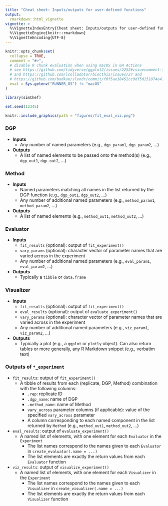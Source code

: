 ```yaml
---
title: "Cheat sheet: Inputs/outputs for user-defined functions"
output:
  rmarkdown::html_vignette
vignette: >
  %\VignetteIndexEntry{Cheat sheet: Inputs/outputs for user-defined functions}
  %\VignetteEngine{knitr::rmarkdown}
  %\VignetteEncoding{UTF-8}
---
```


```r
knitr::opts_chunk$set(
  collapse = TRUE,
  comment = "#>",
  # disable R chunk evaluation when using macOS in GH Actions
  # see https://github.com/tidyverse/ggplot2/issues/2252#issuecomment-1006713187
  # and https://github.com/lcolladotor/biocthis/issues/27 and
  # https://github.com/bodkan/slendr/commit/f0f5ae18452cc9df5d151874e41b0b8fd5f29aa2#
  eval = Sys.getenv("RUNNER_OS") != "macOS"
)

library(simChef)

set.seed(12345)
```

```r
knitr::include_graphics(path = "figures/fit_eval_viz.png")
```


### DGP 

- **Inputs**
  - Any number of named parameters (e.g., `dgp_param1`, `dgp_param2`, ...)
- **Outputs**
  - A list of named elements to be passed onto the method(s) (e.g., `dgp_out1`, `dgp_out2`, ...)

### Method

- **Inputs**
  - Named parameters matching all names in the list returned by the DGP function (e.g., `dgp_out1`, `dgp_out2`, ...)
  - Any number of additional named parameters (e.g., `method_param1`, `method_param2`, ...)
- **Outputs**
  - A list of named elements (e.g., `method_out1`, `method_out2`, ...)
  
### Evaluator

- **Inputs**
  - `fit_results` (optional): output of `fit_experiment()`
  - `vary_params` (optional): character vector of parameter names that are varied across in the experiment
  - Any number of additional named parameters (e.g., `eval_param1`, `eval_param2`, ...)
- **Outputs**
  - Typically a `tibble` or `data.frame`
  
### Visualizer

- **Inputs**
  - `fit_results` (optional): output of `fit_experiment()`
  - `eval_results` (optional): output of `evaluate_experiment()`
  - `vary_params` (optional): character vector of parameter names that are varied across in the experiment
  - Any number of additional named parameters (e.g., `viz_param1`, `viz_param2`, ...)
- **Outputs**
  - Typically a plot (e.g., a `ggplot` or `plotly` object). Can also return tables or more generally, any R Markdown snippet (e.g., verbatim text)
  
### Outputs of `*_experiment`

- `fit_results`: output of `fit_experiment()`
  - A tibble of results from each (replicate, DGP, Method) combination with the following columns:
    - `.rep`: replicate ID
    - `.dgp_name`: name of DGP
    - `.method_name`: name of Method
    - `vary_across` parameter columns (if applicable): value of the specified `vary_across` parameter
    - A column corresponding to each named component in the list returned by `Method` (e.g., `method_out1`, `method_out2`, ...)
- `eval_results`: output of `evaluate_experiment()`
  - A named list of elements, with one element for each `Evaluator` in the `Experiment`
    - The list names correspond to the names given to each `Evaluator` in `create_evaluator(.name = ...)`
    - The list elements are exactly the return values from each `Evaluator` function
- `viz_results`: output of `visualize_experiment()`
  - A named list of elements, with one element for each `Visualizer` in the `Experiment`
    - The list names correspond to the names given to each `Visualizer` in `create_visualizer(.name = ...)`
    - The list elements are exactly the return values from each `Visualizer` function
